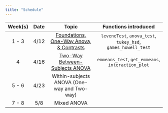 ```yaml
---
title: "Schedule"
---
```


| **Week(s)** |  **Date**           |           **Topic**                                                |                          **Functions introduced**                                               |
| :-------:   | :-----------------: | :----------------------------------------------------------------: | :----------------------------------------------------------------------------------------------: | 
| 1 - 3       |  4/12                | [Foundations, One-Way Anova, & Contrasts](slides/wk1-3.html)       | `leveneTest`, `anova_test`, `tukey_hsd`, `games_howell_test`                                     |
| 4           | 4/16                |  [Two-Way Between-Subjects ANOVA](slides/wk4.html)                  |   `emmeans_test`, `get_emmeans`, `interaction_plot`                                               |
| 5 - 6       | 4/23                |  Within-subjects ANOVA (One-way and Two-way)                        |                                                                                                    |
| 7 - 8       | 5/8                  | Mixed ANOVA                                                      |                                                                                                   |                                                                                               
